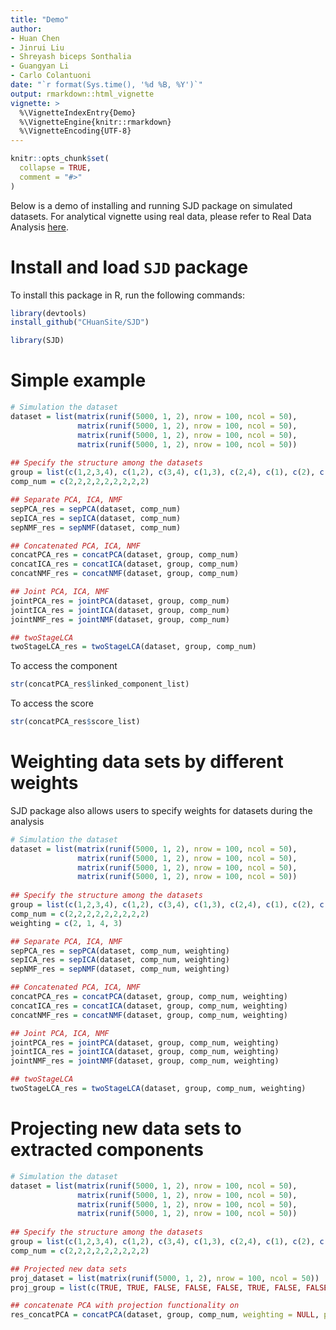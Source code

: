 ```yaml
---
title: "Demo"
author: 
- Huan Chen
- Jinrui Liu
- Shreyash biceps Sonthalia
- Guangyan Li
- Carlo Colantuoni
date: "`r format(Sys.time(), '%d %B, %Y')`"
output: rmarkdown::html_vignette
vignette: >
  %\VignetteIndexEntry{Demo}
  %\VignetteEngine{knitr::rmarkdown}
  %\VignetteEncoding{UTF-8}
---
```


```r
knitr::opts_chunk$set(
  collapse = TRUE,
  comment = "#>"
)
```

Below is a demo of installing and running SJD package on simulated datasets. For analytical vignette using real data, please refer to Real Data Analysis [here](https://chuansite.github.io/SJD/articles/StructralJointDecomposition.html).

# Install and load `SJD` package

To install this package in R, run the following commands:

```R
library(devtools)
install_github("CHuanSite/SJD")
```

```r
library(SJD)
```


# Simple example
```r
# Simulation the dataset
dataset = list(matrix(runif(5000, 1, 2), nrow = 100, ncol = 50),
               matrix(runif(5000, 1, 2), nrow = 100, ncol = 50),
               matrix(runif(5000, 1, 2), nrow = 100, ncol = 50),
               matrix(runif(5000, 1, 2), nrow = 100, ncol = 50))
               
## Specify the structure among the datasets
group = list(c(1,2,3,4), c(1,2), c(3,4), c(1,3), c(2,4), c(1), c(2), c(3), c(4))
comp_num = c(2,2,2,2,2,2,2,2,2)

## Separate PCA, ICA, NMF
sepPCA_res = sepPCA(dataset, comp_num)
sepICA_res = sepICA(dataset, comp_num)
sepNMF_res = sepNMF(dataset, comp_num)

## Concatenated PCA, ICA, NMF
concatPCA_res = concatPCA(dataset, group, comp_num)
concatICA_res = concatICA(dataset, group, comp_num)
concatNMF_res = concatNMF(dataset, group, comp_num)

## Joint PCA, ICA, NMF
jointPCA_res = jointPCA(dataset, group, comp_num)
jointICA_res = jointICA(dataset, group, comp_num)
jointNMF_res = jointNMF(dataset, group, comp_num)

## twoStageLCA
twoStageLCA_res = twoStageLCA(dataset, group, comp_num)
```

To access the component
```r
str(concatPCA_res$linked_component_list)
```

To access the score
```r
str(concatPCA_res$score_list)
```

# Weighting data sets by different weights

SJD package also allows users to specify weights for datasets during the analysis

```r
# Simulation the dataset
dataset = list(matrix(runif(5000, 1, 2), nrow = 100, ncol = 50),
               matrix(runif(5000, 1, 2), nrow = 100, ncol = 50),
               matrix(runif(5000, 1, 2), nrow = 100, ncol = 50),
               matrix(runif(5000, 1, 2), nrow = 100, ncol = 50))
               
## Specify the structure among the datasets
group = list(c(1,2,3,4), c(1,2), c(3,4), c(1,3), c(2,4), c(1), c(2), c(3), c(4))
comp_num = c(2,2,2,2,2,2,2,2,2)
weighting = c(2, 1, 4, 3)

## Separate PCA, ICA, NMF
sepPCA_res = sepPCA(dataset, comp_num, weighting)
sepICA_res = sepICA(dataset, comp_num, weighting)
sepNMF_res = sepNMF(dataset, comp_num, weighting)

## Concatenated PCA, ICA, NMF
concatPCA_res = concatPCA(dataset, group, comp_num, weighting)
concatICA_res = concatICA(dataset, group, comp_num, weighting)
concatNMF_res = concatNMF(dataset, group, comp_num, weighting)

## Joint PCA, ICA, NMF
jointPCA_res = jointPCA(dataset, group, comp_num, weighting)
jointICA_res = jointICA(dataset, group, comp_num, weighting)
jointNMF_res = jointNMF(dataset, group, comp_num, weighting)

## twoStageLCA
twoStageLCA_res = twoStageLCA(dataset, group, comp_num, weighting)
```

# Projecting new data sets to extracted components

```r
# Simulation the dataset
dataset = list(matrix(runif(5000, 1, 2), nrow = 100, ncol = 50),
               matrix(runif(5000, 1, 2), nrow = 100, ncol = 50),
               matrix(runif(5000, 1, 2), nrow = 100, ncol = 50),
               matrix(runif(5000, 1, 2), nrow = 100, ncol = 50))
               
## Specify the structure among the datasets
group = list(c(1,2,3,4), c(1,2), c(3,4), c(1,3), c(2,4), c(1), c(2), c(3), c(4))
comp_num = c(2,2,2,2,2,2,2,2,2)

## Projected new data sets
proj_dataset = list(matrix(runif(5000, 1, 2), nrow = 100, ncol = 50))
proj_group = list(c(TRUE, TRUE, FALSE, FALSE, FALSE, TRUE, FALSE, FALSE, FALSE))

## concatenate PCA with projection functionality on
res_concatPCA = concatPCA(dataset, group, comp_num, weighting = NULL, proj_dataset = proj_dataset, proj_group = proj_group)
```

